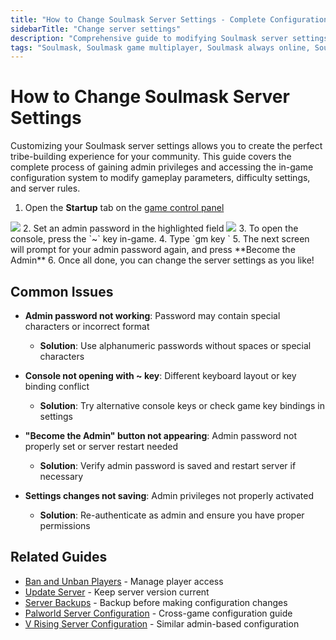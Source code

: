 ```yaml
---
title: "How to Change Soulmask Server Settings - Complete Configuration Guide"
sidebarTitle: "Change server settings"
description: "Comprehensive guide to modifying Soulmask server settings through admin privileges. Learn how to set admin passwords, access in-game configuration, and customize gameplay parameters for your tribe-building server."
tags: "Soulmask, Soulmask game multiplayer, Soulmask always online, Soulmask community server"
---
```


# How to Change Soulmask Server Settings

Customizing your Soulmask server settings allows you to create the perfect tribe-building experience for your community. This guide covers the complete process of gaining admin privileges and accessing the in-game configuration system to modify gameplay parameters, difficulty settings, and server rules.

1. Open the **Startup** tab on the [game control panel](https://game.xgamingserver.com)
<Frame>
    <img src="/images/panel/startup-lime.png" />
</Frame>
2. Set an admin password in the highlighted field
    <Frame>
      <img src="/images/games/soulmask/soulmask-admin-pw.png" />
    </Frame>
3. To open the console, press the `~` key in-game. 
4. Type `gm key <yourPassword>`
5. The next screen will prompt for your admin password again, and press **Become the Admin**
6. Once all done, you can change the server settings as you like!

## Common Issues

- **Admin password not working**: Password may contain special characters or incorrect format
  - **Solution**: Use alphanumeric passwords without spaces or special characters

- **Console not opening with ~ key**: Different keyboard layout or key binding conflict
  - **Solution**: Try alternative console keys or check game key bindings in settings

- **"Become the Admin" button not appearing**: Admin password not properly set or server restart needed
  - **Solution**: Verify admin password is saved and restart server if necessary

- **Settings changes not saving**: Admin privileges not properly activated
  - **Solution**: Re-authenticate as admin and ensure you have proper permissions

## Related Guides

- [Ban and Unban Players](/games/soulmask/banning-and-unbanning-players) - Manage player access
- [Update Server](/games/soulmask/update-server) - Keep server version current
- [Server Backups](/panel/backups) - Backup before making configuration changes
- [Palworld Server Configuration](/games/palworld/configure-server-settings) - Cross-game configuration guide
- [V Rising Server Configuration](/games/vrising/configure-server-settings) - Similar admin-based configuration